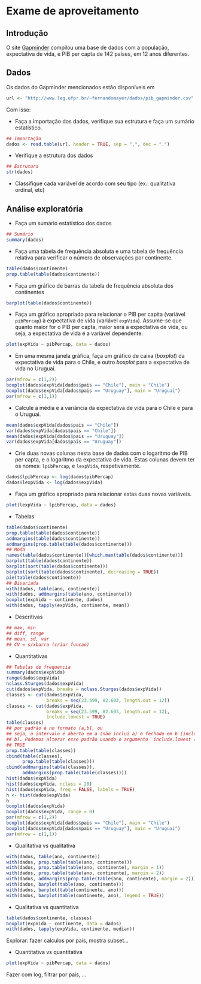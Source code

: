 # Exame de aproveitamento

## Introdução

O site [Gapminder](http://www.gapminder.org/) compilou uma base de dados
com a população, expectativa de vida, e PIB per capta de 142 países, em
12 anos diferentes.

## Dados

Os dados do Gapminder mencionados estão disponíveis em

```r
url <- "http://www.leg.ufpr.br/~fernandomayer/dados/pib_gapminder.csv"
```

Com isso:

- Faça a importação dos dados, verifique sua estrutura e faça um sumário
  estatístico.

```r
## Importação
dados <- read.table(url, header = TRUE, sep = ",", dec = ".")
```

- Verifique a estrutura dos dados

```r
## Estrutura
str(dados)
```

- Classifique cada variável de acordo com seu tipo (ex.: qualitativa
  ordinal, etc)


## Análise exploratória

- Faça um sumário estatístico dos dados

```r
## Sumário
summary(dados)
```

- Faça uma tabela de frequência absoluta e uma tabela de frequência
  relativa para verificar o número de observações por continente.

```r
table(dados$continente)
prop.table(table(dados$continente))
```

- Faça um gráfico de barras da tabela de frequência absoluta dos
  continentes

```r
barplot(table(dados$continente))
```

- Faça um gráfico apropriado para relacionar o PIB per capita (variável
  `pibPercap`) à expectativa de vida (variável `expVida`). Assume-se que
  quanto maior for o PIB per capta, maior será a expectativa de vida, ou
  seja, a expectativa de vida é a variável dependente.

```r
plot(expVida ~ pibPercap, data = dados)
```

- Em uma mesma janela gráfica, faça um gráfico de caixa (*boxplot*) da
  expectativa de vida para o Chile, e outro *boxplot* para a expectativa
  de vida no Uruguai.

```r
par(mfrow = c(1,2))
boxplot(dados$expVida[dados$pais == "Chile"], main = "Chile")
boxplot(dados$expVida[dados$pais == "Uruguay"], main = "Uruguai")
par(mfrow = c(1,1))
```

- Calcule a média e a variância da expectativa de vida para o Chile e
  para o Uruguai.

```r
mean(dados$expVida[dados$pais == "Chile"])
var(dados$expVida[dados$pais == "Chile"])
mean(dados$expVida[dados$pais == "Uruguay"])
var(dados$expVida[dados$pais == "Uruguay"])
```

- Crie duas novas colunas nesta base de dados com o logaritmo de PIB per
  capta, e o logaritmo da expectativa de vida. Estas colunas devem ter
  os nomes: `lpibPercap`, e `lexpVida`, respetivamente.

```r
dados$lpibPercap <- log(dados$pibPercap)
dados$lexpVida <- log(dados$expVida)
```

- Faça um gráfico apropriado para relacionar estas duas novas variáveis.

```r
plot(lexpVida ~ lpibPercap, data = dados)
```


- Tabelas

```r
table(dados$continente)
prop.table(table(dados$continente))
addmargins(table(dados$continente))
addmargins(prop.table(table(dados$continente)))
## Moda
names(table(dados$continente))[which.max(table(dados$continente))]
barplot(table(dados$continente))
barplot(sort(table(dados$continente)))
barplot(sort(table(dados$continente), decreasing = TRUE))
pie(table(dados$continente))
## Bivariada
with(dados, table(ano, continente))
with(dados, addmargins(table(ano, continente)))
boxplot(expVida ~ continente, dados)
with(dados, tapply(expVida, continente, mean))
```

- Descritivas

```r
## max, min
## diff, range
## mean, sd, var
## CV = s/xbarra (criar funcao)
```

- Quantitativas

```r
## Tabelas de frequencia
summary(dados$expVida)
range(dados$expVida)
nclass.Sturges(dados$expVida)
cut(dados$expVida, breaks = nclass.Sturges(dados$expVida))
classes <- cut(dados$expVida,
               breaks = seq(23.599, 82.603, length.out = 12))
classes <- cut(dados$expVida,
               breaks = seq(23.599, 82.603, length.out = 12),
               include.lowest = TRUE)
table(classes)
## por padrão é no formato (a,b], ou
## seja, o intervalo é aberto em a (não inclui a) e fechado em b (inclui
## b). Podemos alterar esse padrão usando o argumento  include.lowest =
## TRUE
prop.table(table(classes))
cbind(table(classes),
      prop.table(table(classes)))
cbind(addmargins(table(classes)),
      addmargins(prop.table(table(classes))))
hist(dados$expVida)
hist(dados$expVida, nclass = 20)
hist(dados$expVida, freq = FALSE, labels = TRUE)
h <- hist(dados$expVida)
h
boxplot(dados$expVida)
boxplot(dados$expVida, range = 0)
par(mfrow = c(1,2))
boxplot(dados$expVida[dados$pais == "Chile"], main = "Chile")
boxplot(dados$expVida[dados$pais == "Uruguay"], main = "Uruguai")
par(mfrow = c(1,1))
```

- Qualitativa vs qualitativa

```r
with(dados, table(ano, continente))
with(dados, prop.table(table(ano, continente)))
with(dados, prop.table(table(ano, continente), margin = 1))
with(dados, prop.table(table(ano, continente), margin = 2))
with(dados, addmargins(prop.table(table(ano, continente), margin = 2)))
with(dados, barplot(table(ano, continente)))
with(dados, barplot(table(continente, ano)))
with(dados, barplot(table(continente, ano), legend = TRUE))
```

- Qualitativa vs quantitativa

```r
table(dados$continente, classes)
boxplot(expVida ~ continente, data = dados)
with(dados, tapply(expVida, continente, median))
```

Explorar: fazer calculos por pais, mostra subset...

- Quantitativa vs quantitativa

```r
plot(expVida ~ pibPercap, data = dados)
```

Fazer com log, filtrar por pais, ...
